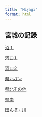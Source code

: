 ---
title: "Miyagi"
format: html
---

## 宮城の記録

[沼１](https://noumagse.github.io/article/numa1.html)

[河口１](https://noumagse.github.io/article/kakou1.html)

[河口２](https://noumagse.github.io/article/kakou2.html)

[県北ガン](https://noumagse.github.io/article/kenpou_goose.html)

[県北その他](https://noumagse.github.io/article/kenpou_general.html)

[県南](https://noumagse.github.io/article/kennan.html)

[田んぼ・川](https://noumagse.github.io/article/ricefield.html)